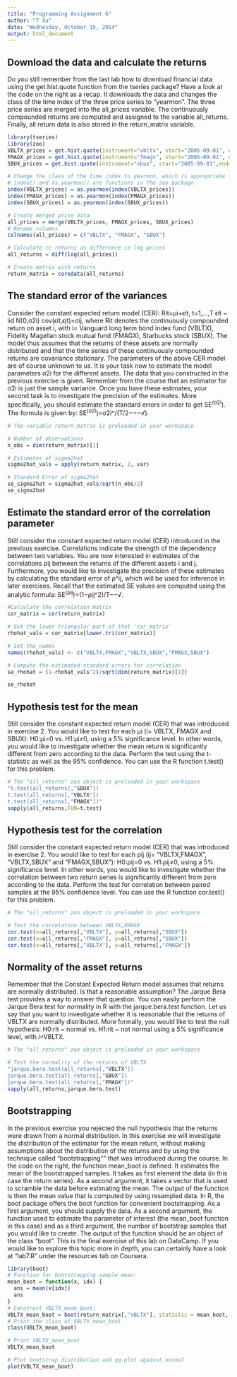 ```yaml
---
title: "Programming Assignment 6"
author: "T Xu"
date: "Wednesday, October 15, 2014"
output: html_document
---
```


Download the data and calculate the returns
---------------------------
Do you still remember from the last lab how to download financial data using the get.hist.quote function from the tseries package? Have a look at the code on the right as a recap.
It downloads the data and changes the class of the time index of the three price series to "yearmon".
The three price series are merged into the all_prices variable.
The continuously compounded returns are computed and assigned to the variable all_returns.
Finally, all return data is also stored in the return_matrix variable.
```r
library(tseries)
library(zoo)
VBLTX_prices = get.hist.quote(instrument="vbltx", start="2005-09-01", end="2010-09-30", quote="AdjClose",provider="yahoo", origin="1970-01-01",compression="m", retclass="zoo")
FMAGX_prices = get.hist.quote(instrument="fmagx", start="2005-09-01", end="2010-09-30", quote="AdjClose",provider="yahoo", origin="1970-01-01",compression="m", retclass="zoo")
SBUX_prices = get.hist.quote(instrument="sbux", start="2005-09-01",end="2010-09-30", quote="AdjClose",provider="yahoo", origin="1970-01-01",compression="m", retclass="zoo")

# Change the class of the time index to yearmon, which is appropriate for monthly data.
# index() and as.yearmon() are functions in the zoo package 
index(VBLTX_prices) = as.yearmon(index(VBLTX_prices))
index(FMAGX_prices) = as.yearmon(index(FMAGX_prices))
index(SBUX_prices) = as.yearmon(index(SBUX_prices))

# Create merged price data
all_prices = merge(VBLTX_prices, FMAGX_prices, SBUX_prices)
# Rename columns
colnames(all_prices) = c("VBLTX", "FMAGX", "SBUX")

# Calculate cc returns as difference in log prices
all_returns = diff(log(all_prices))

# Create matrix with returns
return_matrix = coredata(all_returns)
```

The standard error of the variances
-------------------------
Consider the constant expected return model (CER):
Rit=μi+ϵit, t=1,…,T
ϵit ~ iid N(0,σ2i)
cov(ϵit,ϵjt)=σij,
where Rit denotes the continuously compounded return on asset i, with i= Vanguard long term bond index fund (VBLTX), Fidelity Magellan stock mutual fund (FMAGX), Starbucks stock (SBUX). The model thus assumes that the returns of these assets are normally distributed and that the time series of these continuously compounded returns are covariance stationary.
The parameters of the above CER model are of course unknown to us. It is your task now to estimate the model parameters σ2i for the different assets. The data that you constructed in the previous exercise is given. Remember from the course that an estimator for σ2i is just the sample variance.
Once you have these estimates, your second task is to investigate the precision of the estimates. More specifically, you should estimate the standard errors in order to get SE^(σ2i^).
The formula is given by: SE^(σ2i^)=σ2i^/(T/2−−−√).
```r
# The variable return_matrix is preloaded in your workspace

# Number of observations
n_obs = dim(return_matrix)[1]

# Estimates of sigma2hat
sigma2hat_vals = apply(return_matrix, 2, var)

# Standard Error of sigma2hat
se_sigma2hat = sigma2hat_vals/sqrt(n_obs/2)
se_sigma2hat 

```

Estimate the standard error of the correlation parameter
------------------------
Still consider the constant expected return model (CER) introduced in the previous exercise. Correlations indicate the strength of the dependency between two variables. You are now interested in estimates of the correlations ρij between the returns of the different assets i and j. Furthermore, you would like to investigate the precision of these estimates by calculating the standard error of ρ^ij, which will be used for inference in later exercises.
Recall that the estimated SE values are computed using the analytic formula: SE^(ρij^)=(1−ρij^2)/T−−√.
```r
#Calculate the correlation matrix
cor_matrix = cor(return_matrix)

# Get the lower triangular part of that 'cor_matrix'
rhohat_vals = cor_matrix[lower.tri(cor_matrix)]

# Set the names
names(rhohat_vals) <- c("VBLTX,FMAGX","VBLTX,SBUX","FMAGX,SBUX")

# Compute the estimated standard errors for correlation
se_rhohat = (1-rhohat_vals^2)/sqrt(dim(return_matrix)[1])

se_rhohat
```
Hypothesis test for the mean
-----------------------------
Still consider the constant expected return model (CER) that was introduced in exercise 2.
You would like to test for each μi (i= VBLTX, FMAGX and SBUX):
H0:μi=0 vs. H1:μi≠0, using a 5% significance level. In other words, you would like to investigate whether the mean return is significantly different from zero according to the data. Perform the test using the t-statistic as well as the 95% confidence. You can use the R function t.test() for this problem.
```r
# The "all_returns" zoo object is preloaded in your workspace
"t.test(all_returns[,"SBUX"])
t.test(all_returns[,"VBLTX"])
t.test(all_returns[,"FMAGX"])"
sapply(all_returns,FUN=t.test)
```
Hypothesis test for the correlation
------------------------------------
Still consider the constant expected return model (CER) that was introduced in exercise 2.
You would like to test for each ρij (ij= "VBLTX,FMAGX", "VBLTX,SBUX" and "FMAGX,SBUX"):
H0:ρij=0 vs. H1:ρij≠0, using a 5% significance level. In other words, you would like to investigate whether the correlation between two return series is significantly different from zero according to the data. Perform the test for correlation between paired samples at the 95% confidence level. You can use the R function cor.test() for this problem.
```r
# The "all_returns" zoo object is preloaded in your workspace

# Test the correlation between VBLTX,FMAGX
cor.test(x=all_returns[,"VBLTX"], y=all_returns[,"SBUX"])
cor.test(x=all_returns[,"FMAGX"], y=all_returns[,"SBUX"])
cor.test(x=all_returns[,"VBLTX"], y=all_returns[,"FMAGX"])

```

Normality of the asset returns
-------------------------------
Remember that the Constant Expected Return model assumes that returns are normally distributed. Is that a reasonable assumption? The Jarque Bera test provides a way to answer that question. You can easily perform the Jarque Bera test for normality in R with the jarque.bera.test function.
Let us say that you want to investigate whether it is reasonable that the returns of VBLTX are normally distributed. More formally, you would like to test the null hypothesis:
H0:rit ~ normal vs. H1:rit ~ not normal using a 5% significance level, with $i=$VBLTX.
```r
# The "all_returns" zoo object is preloaded in your workspace

# Test the normality of the returns of VBLTX
"jarque.bera.test(all_returns[,"VBLTX"])
jarque.bera.test(all_returns[,"SBUX"])
jarque.bera.test(all_returns[,"FMAGX"])"
sapply(all_returns,jarque.bera.test)
```
Bootstrapping
-------------------------
In the previous exercise you rejected the null hypothesis that the returns were drawn from a normal distribution. In this exercise we will investigate the distribution of the estimator for the mean return, without making assumptions about the distribution of the returns and by using the technique called "bootstrapping"" that was introduced during the course.
In the code on the right, the function mean_boot is defined. It estimates the mean of the bootstrapped samples. It takes as first element the data (in this case the return series). As a second argument, it takes a vector that is used to scramble the data before estimating the mean. The output of the function is then the mean value that is computed by using resampled data.
In R, the boot package offers the boot function for convenient bootstrapping. As a first argument, you should supply the data. As a second argument, the function used to estimate the parameter of interest (the mean_boot function in this case) and as a third argument, the number of bootstrap samples that you would like to create. The output of the function should be an object of the class "boot".
This is the final exercise of this lab on DataCamp. If you would like to explore this topic more in depth, you can certainly have a look at "lab7.R" under the resources tab on Coursera.
```r
library(boot)
# Function for bootstrapping sample mean: 
mean_boot = function(x, idx) {
  ans = mean(x[idx])
  ans 
} 
# Construct VBLTX_mean_boot:
VBLTX_mean_boot = boot(return_matrix[,"VBLTX"], statistic = mean_boot, R=999)
# Print the class of VBLTX_mean_boot
class(VBLTX_mean_boot)

# Print VBLTX_mean_boot
VBLTX_mean_boot

# Plot bootstrap distribution and qq-plot against normal
plot(VBLTX_mean_boot)
```






